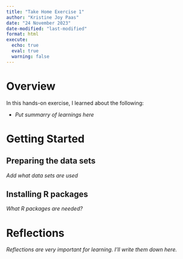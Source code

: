 ```yaml
---
title: "Take Home Exercise 1"
author: "Kristine Joy Paas"
date: "24 November 2023"
date-modified: "last-modified"
format: html
execute: 
  echo: true
  eval: true
  warning: false
---
```


# Overview

In this hands-on exercise, I learned about the following:

-   *Put summarry of learnings here*

# Getting Started

## Preparing the data sets

*Add what data sets are used*

## Installing R packages

*What R packages are needed?*

# Reflections

*Reflections are very important for learning. I'll write them down here.*
